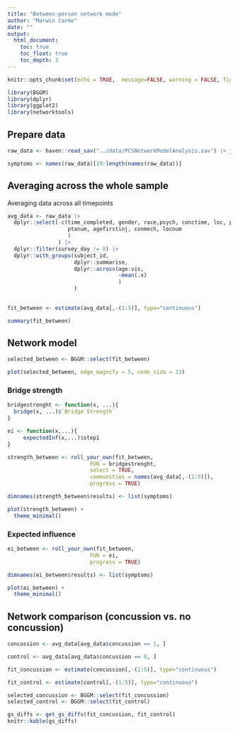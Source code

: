 ```yaml
---
title: "Between-person network mode"
author: "Marwin Carmo"
date: ""
output:
  html_document:
    toc: true
    toc_float: true
    toc_depth: 3
---
```


```r
knitr::opts_chunk$set(echo = TRUE,  message=FALSE, warning = FALSE, fig.width = 12, fig.height = 12)

library(BGGM)
library(dplyr)
library(ggplot2)
library(networktools)
```

## Prepare data

```r
raw_data <- haven::read_sav("../data/PCSNetworkModelAnalysis.sav") |> janitor::clean_names()

symptoms <- names(raw_data)[19:length(names(raw_data))]
```

## Averaging across the whole sample

Averaging data across all timepoints

```r
avg_data <- raw_data |> 
  dplyr::select(-c(time_completed, gender, race,psych, conctime, loc, pta, 
                   ptanum, agefirstinj, conmech, locnum
                   )
                ) |> 
  dplyr::filter(survey_day != 0) |> 
  dplyr::with_groups(subject_id,
                     dplyr::summarise,
                     dplyr::across(age:vis,
                                   ~mean(.x)
                                   )
                     )  
  

```
```r
fit_between <- estimate(avg_data[,-(1:5)], type="continuous")
```

```r
summary(fit_between)
```

## Network model

```r
selected_between <- BGGM::select(fit_between)
```

```r
plot(selected_between, edge_magnify = 5, node_size = 13)
```

### Bridge strength

```r

bridgestrenght <- function(x, ...){
  bridge(x, ...)$`Bridge Strength`
}

ei <- function(x,...){
     expectedInf(x,...)$step1
}
```

```r
strength_between <- roll_your_own(fit_between,
                          FUN = bridgestrenght,
                          select = TRUE,
                          communities = names(avg_data[,-(1:5)]),
                          progress = TRUE)
```

```r
dimnames(strength_between$results) <- list(symptoms)

plot(strength_between) +
  theme_minimal()
```

### Expected influence

```r
ei_between <- roll_your_own(fit_between,
                          FUN = ei,
                          progress = TRUE)
```

```r
dimnames(ei_between$results) <- list(symptoms)

plot(ei_between) +
  theme_minimal()
```


## Network comparison (concussion vs. no concussion)

```r
concussion <- avg_data[avg_data$concussion == 1, ]

control <- avg_data[avg_data$concussion == 0, ]
```

```r
fit_concussion <- estimate(concussion[,-(1:5)], type="continuous")

fit_control <- estimate(control[,-(1:5)], type="continuous")
```
```r
selected_concussion <- BGGM::select(fit_concussion)
selected_control <- BGGM::select(fit_control)

```

```r
gs_diffs <- get_gs_diffs(fit_concussion, fit_control)
knitr::kable(gs_diffs)
```
